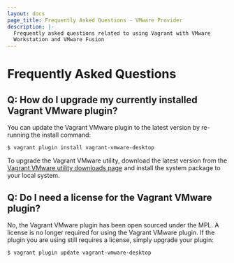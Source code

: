 ```yaml
---
layout: docs
page_title: Frequently Asked Questions - VMware Provider
description: |-
  Frequently asked questions related to using Vagrant with VMware
  Workstation and VMware Fusion
---
```


# Frequently Asked Questions

## Q: How do I upgrade my currently installed Vagrant VMware plugin?

You can update the Vagrant VMware plugin to the latest version by re-running the
install command:

```shell-session
$ vagrant plugin install vagrant-vmware-desktop
```

To upgrade the Vagrant VMware utility, download the latest version from the
[Vagrant VMware utility downloads page](/vmware/downloads) and install the
system package to your local system.

## Q: Do I need a license for the Vagrant VMware plugin?

No, the Vagrant VMware plugin has been open sourced under the MPL. A license
is no longer required for using the Vagrant VMware plugin. If the plugin you
are using still requires a license, simply upgrade your plugin:

```
$ vagrant plugin update vagrant-vmware-desktop
```
